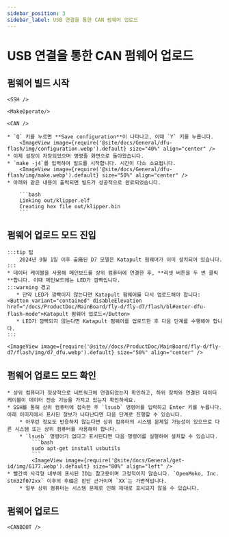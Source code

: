 ```yaml
---
sidebar_position: 3
sidebar_label: USB 연결을 통한 CAN 펌웨어 업로드
---
```




# USB 연결을 통한 CAN 펌웨어 업로드

## 펌웨어 빌드 시작

    <SSH />

    <MakeOperate/>

    <CAN />

    * `Q` 키를 누르면 **Save configuration**이 나타나고, 이때 `Y` 키를 누릅니다.
        <ImageView image={require('@site/docs/General/dfu-flash/img/configuration.webp').default} size="40%" align="center" />
    * 이제 설정이 저장되었으며 명령줄 화면으로 돌아왔습니다.
    * `make -j4`를 입력하여 빌드를 시작합니다. 시간이 다소 소요됩니다.
        <ImageView image={require('@site/docs/General/dfu-flash/img/make.webp').default} size="50%" align="center" />
    * 아래와 같은 내용이 출력되면 빌드가 성공적으로 완료되었습니다.

        ```bash
        Linking out/klipper.elf
        Creating hex file out/klipper.bin
        ```
## 펌웨어 업로드 모드 진입

    :::tip 팁
        2024년 9월 1일 이후 출廠된 D7 모델은 Katapult 펌웨어가 이미 설치되어 있습니다.
    :::
    * 데이터 케이블을 사용해 메인보드를 상위 컴퓨터에 연결한 후, **리셋 버튼을 두 번 클릭**합니다. 이때 메인보드에는 LED가 깜빡입니다.
    :::warning 경고
       * 만약 LED가 깜빡이지 않는다면 Katapult 펌웨어를 다시 업로드해야 합니다: <Button variant="contained" disableElevation href="/docs/ProductDoc/MainBoard/fly-d/fly-d7/flash/bl#enter-dfu-flash-mode">Katapult 펌웨어 업로드</Button>
       * LED가 깜빡되지 않는다면 Katapult 펌웨어를 업로드한 후 다음 단계를 수행해야 합니다.
    :::
    
    <ImageView image={require('@site//docs/ProductDoc/MainBoard/fly-d/fly-d7/flash/img/d7_dfu.webp').default} size="50%" align="center" />
## 펌웨어 업로드 모드 확인

    * 상위 컴퓨터가 정상적으로 네트워크에 연결되었는지 확인하고, 하위 장치와 연결된 데이터 케이블이 데이터 전송 기능을 가지고 있는지 확인하세요.
    * SSH를 통해 상위 컴퓨터에 접속한 후 `lsusb` 명령어를 입력하고 Enter 키를 누릅니다. 아래 이미지에서 표시된 정보가 나타난다면 다음 단계로 진행할 수 있습니다.
        * 아무런 정보도 반응하지 않는다면 상위 컴퓨터의 시스템 문제일 가능성이 있으므로 다른 시스템 또는 상위 컴퓨터를 사용해야 합니다.
        * `lsusb` 명령어가 없다고 표시된다면 다음 명령어를 실행하여 설치할 수 있습니다.
            ```bash
            sudo apt-get install usbutils
            ```
            <ImageView image={require('@site/docs/General/get-id/img/6177.webp').default} size="80%" align="left" /> 
    * 빨간색 사각형 내부에 표시된 ID는 참고용이며 고정적이지 않습니다. `OpenMoko, Inc. stm32f072xx` 이후의 후缀은 판단 근거이며 `XX`는 가변적입니다.
        * 일부 상위 컴퓨터는 시스템 문제로 인해 제대로 표시되지 않을 수 있습니다.

## 펌웨어 업로드

    <CANBOOT />
